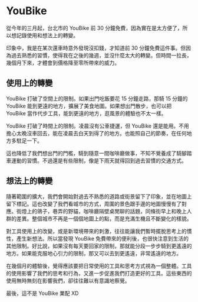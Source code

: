 # YouBike

從今年的三月起，台北市的 YouBike 前 30 分鐘免費，因為實在是太方便了，所以想記錄使用和想法上的轉變。

印象中，我是在某次還車時意外發現沒扣錢，才知道前 30 分鐘免費這件事。但因為過去熟悉的習慣，使得我在之後的幾週，並沒什麼太大的轉變。但時間一拉長，幾個月下來，才體會到價格降至零所帶來的威力。

## 使用上的轉變

YouBike 打破了空間上的限制。如果出門吃飯要花 15 分鐘走路，那騎 15 分鐘的 YouBike 能到更遠的地方，擴展了美食地圖。如果想出門散步，也可以把 YouBike 當作代步工具，能到更遠的地方，逛風景的體驗也不太一樣。

YouBike 打破了時間上的限制。凌晨沒有公車捷運，但 YouBike 還是能用。不用擔心太晚沒車回去，能在凌晨去白天到得了的地方。也能照自己的節奏，在任何地方多駐足一下。

這也降低了我們想出門的門檻，騎到隨意一間咖啡廳做事，不知不覺養成了騎腳踏車運動的習慣。不過還是有些限制，像是下雨天就得回到過去習慣的交通方式。

## 想法上的轉變

隨著範圍的擴大，我們會開始對過去不熟悉的道路或街景留下了印象，並在地圖上留下標記。這也改變了我們看城市的方式，周圍的景色跟手邊的地圖慢慢有了對應。街燈上的鴿子，巷弄的野貓，咖啡廳隔壁桌閒聊的話題，同條街早上和晚上人群的差異。整個城市不再是一個個地圖上的點，而是充滿生機且不斷變化的樣貌。

對工具使用上的改變，或是新環境帶來的刺激，往往能讓我們暫時擺脫思考上的慣性，產生新想法。所以當發現 YouBike 免費帶來的便利後，也很快注意到生活的其他限制。好比說，如果沒有每天要回家的限制，那就能分段一步步騎到更遙遠的地方。如果能克服地心引力的限制，那又可以去到更遙遠，非常遙遠的地方。

在幾個月的體驗後，覺得應該要把日常使用的工具和思考方式視為一個整體。工具的使用影響了我們的思考和行為，又進一步促進我們打造更好的工具。這些東西的使用無時無刻在影響我們，卻往往難以有意識地察覺。

最後，這不是 YouBike 業配 XD
